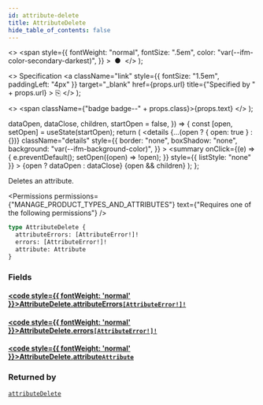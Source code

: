 ```yaml
---
id: attribute-delete
title: AttributeDelete
hide_table_of_contents: false
---
```


  <>
    <span
      style={{
        fontWeight: "normal",
        fontSize: ".5em",
        color: "var(--ifm-color-secondary-darkest)",
      }}
    >
      &nbsp;●&nbsp;
    </span>
  </>
);

  <>
    Specification
    <a
      className="link"
      style={{ fontSize: "1.5em", paddingLeft: "4px" }}
      target="\_blank"
      href={props.url}
      title={"Specified by " + props.url}
    >
      ⎘
    </a>
  </>
);

  <>
    <span className={"badge badge--" + props.class}>{props.text}</span>
  </>
);


  dataOpen,
  dataClose,
  children,
  startOpen = false,
}) => {
  const [open, setOpen] = useState(startOpen);
  return (
    <details
      {...(open ? { open: true } : {})}
      className="details"
      style={{
        border: "none",
        boxShadow: "none",
        background: "var(--ifm-background-color)",
      }}
    >
      <summary
        onClick={(e) => {
          e.preventDefault();
          setOpen((open) => !open);
        }}
        style={{ listStyle: "none" }}
      >
        {open ? dataOpen : dataClose}
      </summary>
      {open && children}
    </details>
  );
};

Deletes an attribute.

<Permissions
  permissions={"MANAGE_PRODUCT_TYPES_AND_ATTRIBUTES"}
  text={"Requires one of the following permissions"}
/>

```graphql
type AttributeDelete {
  attributeErrors: [AttributeError!]!
  errors: [AttributeError!]!
  attribute: Attribute
}
```

### Fields

#### [<code style={{ fontWeight: 'normal' }}>AttributeDelete.<b>attributeErrors</b></code>](#)<Bullet />[`[AttributeError!]!`](../../../api-reference/attributes/objects/attribute-error) <Badge class="secondary" text="deprecated"/> <Badge class="secondary" text="non-null"/> <Badge class="secondary" text="object"/>

> <Badge
>   class="warning"
>   text="DEPRECATED: This field will be removed in Saleor 4.0. Use `errors` field instead."
> />

#### [<code style={{ fontWeight: 'normal' }}>AttributeDelete.<b>errors</b></code>](#)<Bullet />[`[AttributeError!]!`](../../../api-reference/attributes/objects/attribute-error) <Badge class="secondary" text="non-null"/> <Badge class="secondary" text="object"/>

>

#### [<code style={{ fontWeight: 'normal' }}>AttributeDelete.<b>attribute</b></code>](#)<Bullet />[`Attribute`](../../../api-reference/attributes/objects/attribute) <Badge class="secondary" text="object"/>

>

### Returned by

[`attributeDelete`](../../../api-reference/attributes/mutations/attribute-delete) <Badge class="secondary" text="mutation"/>

